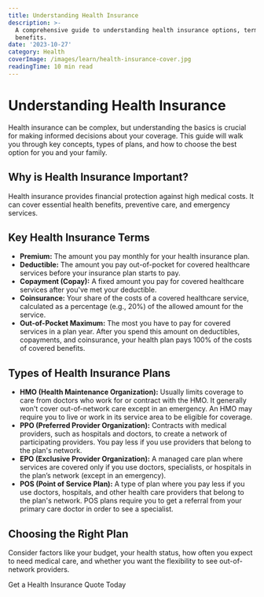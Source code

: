 ```yaml
---
title: Understanding Health Insurance
description: >-
  A comprehensive guide to understanding health insurance options, terms, and
  benefits.
date: '2023-10-27'
category: Health
coverImage: /images/learn/health-insurance-cover.jpg
readingTime: 10 min read
---
```


# Understanding Health Insurance

<Link href="/learn/understanding-health-insurance">Health</Link> insurance can be complex, but understanding the basics is crucial for making informed decisions about your coverage. This guide will walk you through key concepts, types of plans, and how to choose the best option for you and your family.

## Why is Health Insurance Important?

Health insurance provides financial protection against high medical costs. It can cover essential health benefits, preventive care, and emergency services.

## Key Health Insurance Terms
-   **Premium:** The amount you pay monthly for your health insurance plan.
-   **Deductible:** The amount you pay out-of-pocket for covered healthcare services before your insurance plan starts to pay.
-   **Copayment (Copay):** A fixed amount you pay for covered healthcare services after you've met your deductible.
-   **Coinsurance:** Your share of the costs of a covered healthcare service, calculated as a percentage (e.g., 20%) of the allowed amount for the service.
-   **Out-of-Pocket Maximum:** The most you have to pay for covered services in a plan year. After you spend this amount on deductibles, copayments, and coinsurance, your health plan pays 100% of the costs of covered benefits.

## Types of Health Insurance Plans
-   **HMO (Health Maintenance Organization):** Usually limits coverage to care from doctors who work for or contract with the HMO. It generally won't cover out-of-network care except in an emergency. An HMO may require you to live or work in its service area to be eligible for coverage.
-   **PPO (Preferred Provider Organization):** Contracts with medical providers, such as hospitals and doctors, to create a network of participating providers. You pay less if you use providers that belong to the plan's network.
-   **EPO (Exclusive Provider Organization):** A managed care plan where services are covered only if you use doctors, specialists, or hospitals in the plan’s network (except in an emergency).
-   **POS (Point of Service Plan):** A type of plan where you pay less if you use doctors, hospitals, and other health care providers that belong to the plan's network. POS plans require you to get a referral from your primary care doctor in order to see a specialist.

## Choosing the Right Plan
Consider factors like your budget, your health status, how often you expect to need medical care, and whether you want the flexibility to see out-of-network providers.

<Link href="/get-quote?type=health">Get a Health Insurance Quote Today</Link>
